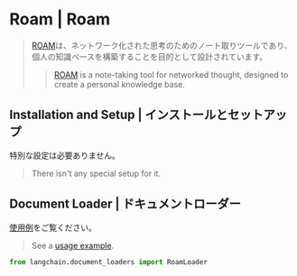 # Roam | Roam

> [ROAM](https://roamresearch.com/)は、ネットワーク化された思考のためのノート取りツールであり、個人の知識ベースを構築することを目的として設計されています。
>
> > [ROAM](https://roamresearch.com/) is a note-taking tool for networked thought, designed to create a personal knowledge base.

## Installation and Setup | インストールとセットアップ

特別な設定は必要ありません。

> There isn't any special setup for it.

## Document Loader | ドキュメントローダー

[使用例](/docs/integrations/document_loaders/roam)をご覧ください。

> See a [usage example](/docs/integrations/document_loaders/roam).

```python
from langchain.document_loaders import RoamLoader
```
